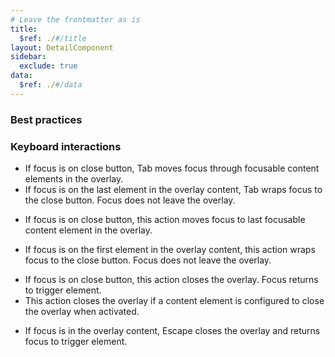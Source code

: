 ```yaml
---
# Leave the frontmatter as is
title:
  $ref: ./#/title
layout: DetailComponent
sidebar:
  exclude: true
data:
  $ref: ./#/data
---
```


### Best practices

### Keyboard interactions

<KeyboardControls>
<KeyboardControl keyOrCombos="Tab">

- If focus is on close button, Tab moves focus through focusable content elements in the overlay. 
- If focus is on the last element in the overlay content, Tab wraps focus to the close button. Focus does not leave the overlay. 

</KeyboardControl>
<KeyboardControl keyOrCombos="Shift + Tab">

- If focus is on close button, this action moves focus to last focusable content element in the overlay. 

- If focus is on the first element in the overlay content, this action wraps focus to the close button. Focus does not leave the overlay. 

</KeyboardControl>
<KeyboardControl keyOrCombos="Enter / Space">

- If focus is on close button, this action closes the overlay. Focus returns to trigger element. 
- This action closes the overlay if a content element is configured to close the overlay when activated. 

</KeyboardControl>
<KeyboardControl keyOrCombos="Escape">

- If focus is in the overlay content, Escape closes the overlay and returns focus to trigger element. 

</KeyboardControl>
</KeyboardControls>

